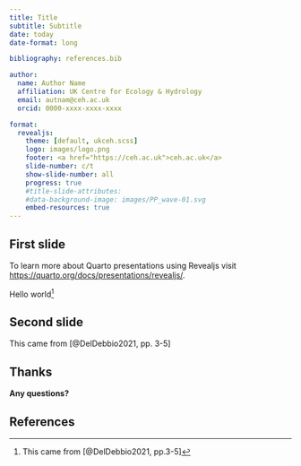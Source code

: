 ```yaml
---
title: Title
subtitle: Subtitle
date: today
date-format: long

bibliography: references.bib

author:
  name: Author Name
  affiliation: UK Centre for Ecology & Hydrology
  email: autnam@ceh.ac.uk
  orcid: 0000-xxxx-xxxx-xxxx

format:
  revealjs:
    theme: [default, ukceh.scss]
    logo: images/logo.png
    footer: <a href="https://ceh.ac.uk">ceh.ac.uk</a>
    slide-number: c/t
    show-slide-number: all
    progress: true
    #title-slide-attributes:
    #data-background-image: images/PP_wave-01.svg
    embed-resources: true
---
```



## First slide

To learn more about Quarto presentations using Revealjs visit <https://quarto.org/docs/presentations/revealjs/>.


Hello world^[This came from [@DelDebbio2021, pp.3-5]]

## Second slide

::: aside
This came from [@DelDebbio2021, pp. 3-5]
:::


## Thanks {background-image="images/background_blue.jpg"}

**Any questions?**


## References
